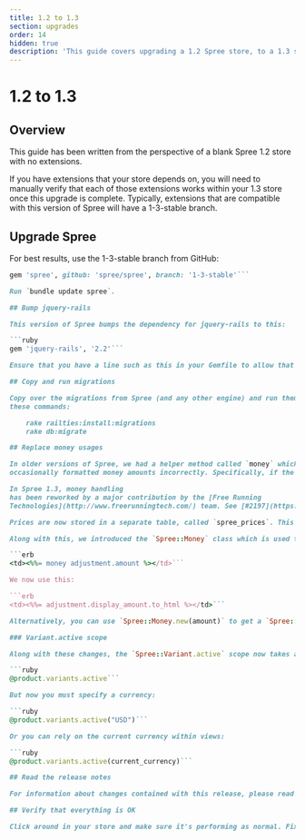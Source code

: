 ```yaml
---
title: 1.2 to 1.3
section: upgrades
order: 14
hidden: true
description: 'This guide covers upgrading a 1.2 Spree store, to a 1.3 store.'
---
```


# 1.2 to 1.3

## Overview

This guide has been written from the perspective of a blank Spree 1.2 store with no extensions.

If you have extensions that your store depends on, you will need to manually verify that each of those extensions works within your 1.3 store once this upgrade is complete. Typically, extensions that are compatible with this version of Spree will have a 1-3-stable branch.

## Upgrade Spree

For best results, use the 1-3-stable branch from GitHub:

```ruby
gem 'spree', github: 'spree/spree', branch: '1-3-stable'```

Run `bundle update spree`.

## Bump jquery-rails

This version of Spree bumps the dependency for jquery-rails to this:

```ruby
gem 'jquery-rails', '2.2'```

Ensure that you have a line such as this in your Gemfile to allow that dependency.

## Copy and run migrations

Copy over the migrations from Spree (and any other engine) and run them using
these commands:

    rake railties:install:migrations
    rake db:migrate

## Replace money usages

In older versions of Spree, we had a helper method called `money` which
occasionally formatted money amounts incorrectly. Specifically, if the `I18n.locale` was changed, currencies started to display in that amount, rather than the proper amount. An item that was once $100, would suddenly become 100¥ if the locale was switched to Japanese, for instance.

In Spree 1.3, money handling
has been reworked by a major contribution by the [Free Running
Technologies](http://www.freerunningtech.com/) team. See [#2197](https://github.com/spree/spree/pull/2197) for details.

Prices are now stored in a separate table, called `spree_prices`. This table tracks the variant, the price amount, and the currency. This allows for variants to have different prices in different currencies.

Along with this, we introduced the `Spree::Money` class which is used to display amounts correctly. Where previously Spree would have done this:

```erb
<td><%%= money adjustment.amount %></td>```

We now use this:

```erb
<td><%%= adjustment.display_amount.to_html %></td>```

Alternatively, you can use `Spree::Money.new(amount)` to get a `Spree::Money` representation. Calling `to_html` on that object will format it neatly for HTML views, and calling `to_s` will format it nicely everywhere else.

### Variant.active scope

Along with these changes, the `Spree::Variant.active` scope now takes an argument for the currency. Whatever currency is specified will return variants in that currency. Previously it may have been enough to just do this:

```ruby
@product.variants.active```

But now you must specify a currency:

```ruby
@product.variants.active("USD")```

Or you can rely on the current currency within views:

```ruby
@product.variants.active(current_currency)```

## Read the release notes

For information about changes contained with this release, please read the [1.3.0 Release Notes](http://guides.spreecommerce.org/release_notes/spree_1_3_0.html).

## Verify that everything is OK

Click around in your store and make sure it's performing as normal. Fix any deprecation warnings you see.
```

